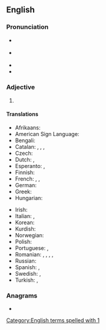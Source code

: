 ==English==

===Pronunciation===
* {{a|GA}} {{IPA|/fɝst/|lang=en}}
* {{a|RP}} {{IPA|/fɜːst/|lang=en}}
* {{rhymes|ɜː(ɹ)st|lang=en}}
* {{audio|en-us-1st.ogg|Audio (US)|lang=en}}

===Adjective===
{{en-adj|-}}

# {{abbreviation of|first|lang=en}}

====Translations====
{{trans-top-also|abbreviation of first|first}}
* Afrikaans: {{t|af|1ste}}
* American Sign Language: {{t|ase|1@Side-PalmForward 1@Side-PalmBack}}
* Bengali: {{t|bn|১ম}}
* Catalan: {{t|ca|1r|m}}, {{t|ca|1a|f}}, {{t|ca|1rs|m-p}}, {{t|ca|1es|f-p}}
* Czech: {{t|cs|1.}}
* Dutch: {{t|nl|1ste}}, {{t|nl|1e}}
* Esperanto: {{t|eo|1a}}, {{t|eo|1-a}}
* Finnish: {{t|fi|1.}}
* French: {{t+|fr|1er|m}}, {{t+|fr|1re|f}}, {{t|fr|1ère|f}}
* German: {{t+|de|1.}}
* Greek: {{t|el|1ος}}
* Hungarian: {{t+|hu|1.}}
{{trans-mid}}
* Irish: {{t|ga|1ú}}
* Italian: {{t|it|1º|m}}, {{t|it|1ª|f}}
* Korean: {{t+|ko|1번째|tr=cheot beonjjae}}
* Kurdish: {{t+|ku|1em}}
* Norwegian: {{t|no|1.}}
* Polish: {{t+|pl|1.}}
* Portuguese: {{t|pt|1.º|m}}, {{t|pt|1.ª|f}}
* Romanian: {{t|ro|1-ul|m}}, {{t|ro|1-a|f}}, {{t|ro|I-ul|m}}, {{t|ro|I-a|f}}, {{t|ro|1.|m|f}}
* Russian: {{t|ru|1-ый}}
* Spanish: {{t|es|1.º|m}}, {{t|es|1.ª|f}}
* Swedish: {{t+|sv|1:a}}, {{t+|sv|1:e}}
* Turkish: {{t|tr|1'inci}}, {{t|tr|1.}}
{{trans-bottom}}

===Anagrams===
* {{anagrams|en|T1s}}

[[Category:English terms spelled with 1]]